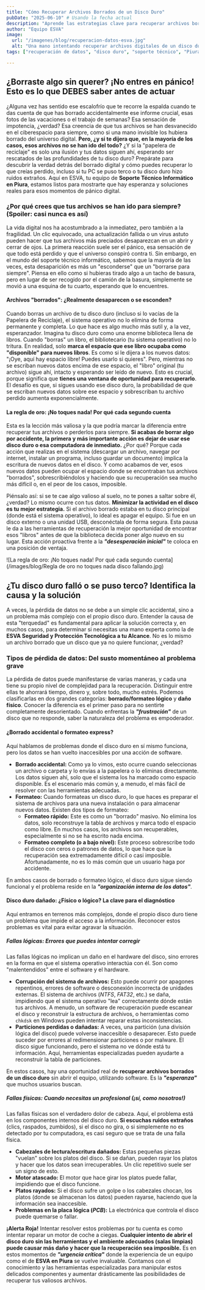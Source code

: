```yaml
---
title: "Cómo Recuperar Archivos Borrados de un Disco Duro"
pubDate: "2025-06-10" # Usando la fecha actual
description: "Aprende las estrategias clave para recuperar archivos borrados de tu disco duro, identifica los tipos de pérdida de datos y descubre cuándo es crucial buscar ayuda profesional en Piura, Perú."
author: "Equipo ESVA"
image: 
  url: "/imagenes/blog/recuperacion-datos-esva.jpg"
  alt: "Una mano intentando recuperar archivos digitales de un disco duro con una interfaz de datos."
tags: ["recuperación de datos", "disco duro", "soporte técnico", "Piura", "archivos borrados", "prevención"]

---
```


## ¿Borraste algo sin querer? ¡No entres en pánico! Esto es lo que DEBES saber antes de actuar

¿Alguna vez has sentido ese escalofrío que te recorre la espalda cuando te das cuenta de que has borrado accidentalmente ese informe crucial, esas fotos de las vacaciones o el trabajo de semanas? Esa sensación de impotencia, ¿verdad? Esa creencia de que tus archivos se han desvanecido en el ciberespacio para siempre, como si una mano invisible los hubiera borrado del universo digital. **Pero, ¿y si te dijera que, en la mayoría de los casos, esos archivos no se han ido del todo?** ¿Y si la "papelera de reciclaje" es solo una ilusión y tus datos siguen ahí, esperando ser rescatados de las profundidades de tu disco duro? Prepárate para descubrir la verdad detrás del borrado digital y cómo puedes recuperar lo que creías perdido, incluso si tu PC se puso terco o tu disco duro hizo ruidos extraños. Aquí en ESVA, tu equipo de **Soporte Técnico Informático en Piura**, estamos listos para mostrarte que hay esperanza y soluciones reales para esos momentos de pánico digital.

### ¿Por qué crees que tus archivos se han ido para siempre? (Spoiler: casi nunca es así)

La vida digital nos ha acostumbrado a la inmediatez, pero también a la fragilidad. Un clic equivocado, una actualización fallida o un virus astuto pueden hacer que tus archivos más preciados desaparezcan en un abrir y cerrar de ojos. La primera reacción suele ser el pánico, esa sensación de que todo está perdido y que el universo conspiró contra ti. Sin embargo, en el mundo del soporte técnico informático, sabemos que la mayoría de las veces, esta desaparición es más un "esconderse" que un "borrarse para siempre". Piensa en ello como si hubieras tirado algo a un tacho de basura, pero en lugar de ser recogido por el camión de la basura, simplemente se movió a una esquina de tu cuarto, esperando que lo encuentres.

#### Archivos "borrados": ¿Realmente desaparecen o se esconden?

Cuando borras un archivo de tu disco duro (incluso si lo vacías de la Papelera de Reciclaje), el sistema operativo no lo elimina de forma permanente y completa. Lo que hace es algo mucho más sutil y, a la vez, esperanzador. Imagina tu disco duro como una enorme biblioteca llena de libros. Cuando "borras" un libro, el bibliotecario (tu sistema operativo) no lo tritura. En realidad, solo **marca el espacio que ese libro ocupaba como "disponible" para nuevos libros**. Es como si le dijera a los nuevos datos: "¡Oye, aquí hay espacio libre! Puedes usarlo si quieres". Pero, mientras no se escriban nuevos datos encima de ese espacio, el "libro" original (tu archivo) sigue ahí, intacto y esperando ser leído de nuevo. Esto es crucial, porque significa que **tienes una ventana de oportunidad para recuperarlo**. El desafío es que, si sigues usando ese disco duro, la probabilidad de que se escriban nuevos datos sobre ese espacio y sobrescriban tu archivo perdido aumenta exponencialmente.

#### La regla de oro: ¡No toques nada! Por qué cada segundo cuenta

Esta es la lección más valiosa y la que podría marcar la diferencia entre recuperar tus archivos o perderlos para siempre. **Si acabas de borrar algo por accidente, la primera y más importante acción es dejar de usar ese disco duro o esa computadora de inmediato.** ¿Por qué? Porque cada acción que realizas en el sistema (descargar un archivo, navegar por internet, instalar un programa, incluso guardar un documento) implica la escritura de nuevos datos en el disco. Y como acabamos de ver, esos nuevos datos pueden ocupar el espacio donde se encontraban tus archivos "borrados", sobrescribiéndolos y haciendo que su recuperación sea mucho más difícil o, en el peor de los casos, imposible.

Piénsalo así: si se te cae algo valioso al suelo, no te pones a saltar sobre él, ¿verdad? Lo mismo ocurre con tus datos. **Minimizar la actividad en el disco es tu mejor estrategia.** Si el archivo borrado estaba en tu disco principal (donde está el sistema operativo), lo ideal es apagar el equipo. Si fue en un disco externo o una unidad USB, desconéctala de forma segura. Esta pausa le da a las herramientas de recuperación la mejor oportunidad de encontrar esos "libros" antes de que la biblioteca decida poner algo nuevo en su lugar. Esta acción proactiva frente a la ***"desesperación inicial"*** te coloca en una posición de ventaja.


![La regla de oro: ¡No toques nada! Por qué cada segundo cuenta](/images/blog/Regla de oro no toques nada disco fallando.jpg)

## ¿Tu disco duro falló o se puso terco? Identifica la causa y la solución

A veces, la pérdida de datos no se debe a un simple clic accidental, sino a un problema más complejo con el propio disco duro. Entender la causa de esta "terquedad" es fundamental para aplicar la solución correcta y, en muchos casos, para determinar si necesitas una mano experta como la de **ESVA Seguridad y Protección Tecnológica a tu Alcance**. No es lo mismo un archivo borrado que un disco que ya no quiere funcionar, ¿verdad?

### Tipos de pérdida de datos: Del susto momentáneo al problema grave

La pérdida de datos puede manifestarse de varias maneras, y cada una tiene su propio nivel de complejidad para la recuperación. Distinguir entre ellas te ahorrará tiempo, dinero y, sobre todo, mucho estrés. Podemos clasificarlas en dos grandes categorías: **borrado/formateo lógico** y **daño físico**. Conocer la diferencia es el primer paso para no sentirte completamente desorientado. Cuando enfrentas la ***"frustración"*** de un disco que no responde, saber la naturaleza del problema es empoderador.

#### ¿Borrado accidental o formateo express?

Aquí hablamos de problemas donde el disco duro en sí mismo funciona, pero los datos se han vuelto inaccesibles por una acción de software.

* **Borrado accidental:** Como ya lo vimos, esto ocurre cuando seleccionas un archivo o carpeta y lo envías a la papelera o lo eliminas directamente. Los datos siguen ahí, solo que el sistema los ha marcado como espacio disponible. Es el escenario más común y, a menudo, el más fácil de resolver con las herramientas adecuadas.
* **Formateo:** Cuando formateas un disco duro, lo que haces es preparar el sistema de archivos para una nueva instalación o para almacenar nuevos datos. Existen dos tipos de formateo:
    * **Formateo rápido:** Este es como un "borrado" masivo. No elimina los datos, solo reconstruye la tabla de archivos y marca todo el espacio como libre. En muchos casos, los archivos son recuperables, especialmente si no se ha escrito nada encima.
    * **Formateo completo (o a bajo nivel):** Este proceso sobrescribe todo el disco con ceros o patrones de datos, lo que hace que la recuperación sea extremadamente difícil o casi imposible. Afortunadamente, no es lo más común que un usuario haga por accidente.

En ambos casos de borrado o formateo lógico, el disco duro sigue siendo funcional y el problema reside en la ***"organización interna de los datos"***.

#### Disco duro dañado: ¿Físico o lógico? La clave para el diagnóstico

Aquí entramos en terrenos más complejos, donde el propio disco duro tiene un problema que impide el acceso a la información. Reconocer estos problemas es vital para evitar agravar la situación.

##### Fallas lógicas: Errores que puedes intentar corregir

Las fallas lógicas no implican un daño en el hardware del disco, sino errores en la forma en que el sistema operativo interactúa con él. Son como "malentendidos" entre el software y el hardware.

* **Corrupción del sistema de archivos:** Esto puede ocurrir por apagones repentinos, errores de software o desconexión incorrecta de unidades externas. El sistema de archivos (*NTFS*, *FAT32*, etc.) se daña, impidiendo que el sistema operativo "lea" correctamente dónde están tus archivos. A menudo, un software de recuperación puede escanear el disco y reconstruir la estructura de archivos, o herramientas como `chkdsk` en Windows pueden intentar reparar estas inconsistencias.
* **Particiones perdidas o dañadas:** A veces, una partición (una división lógica del disco) puede volverse inaccesible o desaparecer. Esto puede suceder por errores al redimensionar particiones o por malware. El disco sigue funcionando, pero el sistema no ve dónde está tu información. Aquí, herramientas especializadas pueden ayudarte a reconstruir la tabla de particiones.

En estos casos, hay una oportunidad real de **recuperar archivos borrados de un disco duro** sin abrir el equipo, utilizando software. Es la ***"esperanza"*** que muchos usuarios buscan.

##### Fallas físicas: Cuando necesitas un profesional (¡sí, como nosotros!)

Las fallas físicas son el verdadero dolor de cabeza. Aquí, el problema está en los componentes internos del disco duro. **Si escuchas ruidos extraños** (clics, raspados, zumbidos), si el disco no gira, o si simplemente no es detectado por tu computadora, es casi seguro que se trata de una falla física.

* **Cabezales de lectura/escritura dañados:** Estas pequeñas piezas "vuelan" sobre los platos del disco. Si se dañan, pueden rayar los platos y hacer que los datos sean irrecuperables. Un clic repetitivo suele ser un signo de esto.
* **Motor atascado:** El motor que hace girar los platos puede fallar, impidiendo que el disco funcione.
* **Platos rayados:** Si el disco sufre un golpe o los cabezales chocan, los platos (donde se almacenan los datos) pueden rayarse, haciendo que la información sea inaccesible.
* **Problemas en la placa lógica (*PCB*):** La electrónica que controla el disco puede quemarse o fallar.

**¡Alerta Roja!** Intentar resolver estos problemas por tu cuenta es como intentar reparar un motor de coche a ciegas. **Cualquier intento de abrir el disco duro sin las herramientas y el ambiente adecuados (salas limpias) puede causar más daño y hacer que la recuperación sea imposible.** Es en estos momentos de ***"urgencia crítica"*** donde la experiencia de un equipo como el de **ESVA en Piura** se vuelve invaluable. Contamos con el conocimiento y las herramientas especializadas para manipular estos delicados componentes y aumentar drásticamente las posibilidades de recuperar tus valiosos archivos.